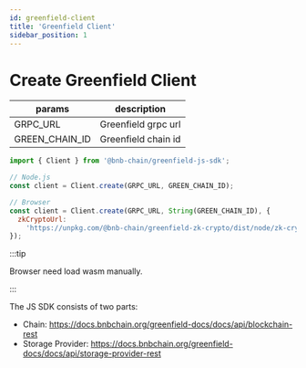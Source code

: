 ```yaml
---
id: greenfield-client
title: 'Greenfield Client'
sidebar_position: 1
---
```


# Create Greenfield Client

| params         | description         |
| -------------- | ------------------- |
| GRPC_URL       | Greenfield grpc url |
| GREEN_CHAIN_ID | Greenfield chain id |

```js
import { Client } from '@bnb-chain/greenfield-js-sdk';

// Node.js
const client = Client.create(GRPC_URL, GREEN_CHAIN_ID);

// Browser
const client = Client.create(GRPC_URL, String(GREEN_CHAIN_ID), {
  zkCryptoUrl:
    'https://unpkg.com/@bnb-chain/greenfield-zk-crypto/dist/node/zk-crypto.wasm',
});
```

:::tip

Browser need load wasm manually.

:::

The JS SDK consists of two parts:

- Chain: https://docs.bnbchain.org/greenfield-docs/docs/api/blockchain-rest
- Storage Provider: https://docs.bnbchain.org/greenfield-docs/docs/api/storage-provider-rest
